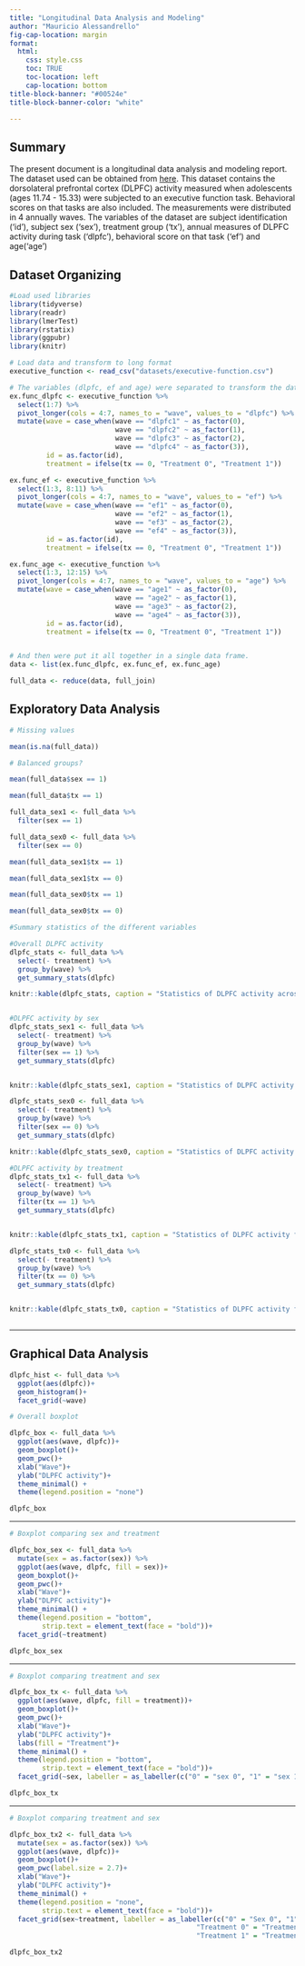 ```yaml
---
title: "Longitudinal Data Analysis and Modeling"
author: "Mauricio Alessandrello"
fig-cap-location: margin
format: 
  html:
    css: style.css
    toc: TRUE
    toc-location: left
    cap-location: bottom
title-block-banner: "#00524e"
title-block-banner-color: "white"

---
```


## Summary

The present document is a longitudinal data analysis and modeling report. The dataset used can be obtained from [here](https://e-m-mccormick.github.io/static/longitudinal-primer/07-datasets.html). This dataset contains the dorsolateral prefrontal cortex (DLPFC) activity measured when adolescents (ages 11.74 - 15.33) were subjected to an executive function task. Behavioral scores on that tasks are also included. The measurements were distributed in 4 annually waves. The variables of the dataset are subject identification ('id'), subject sex ('sex'), treatment group ('tx'), annual measures of DLPFC activity during task ('dlpfc'), behavioral score on that task ('ef') and age('age')  

## Dataset Organizing 


```r
#Load used libraries
library(tidyverse)
library(readr)
library(lmerTest)
library(rstatix)
library(ggpubr)
library(knitr)

# Load data and transform to long format
executive_function <- read_csv("datasets/executive-function.csv")

# The variables (dlpfc, ef and age) were separated to transform the data in long format.
ex.func_dlpfc <- executive_function %>% 
  select(1:7) %>% 
  pivot_longer(cols = 4:7, names_to = "wave", values_to = "dlpfc") %>% 
  mutate(wave = case_when(wave == "dlpfc1" ~ as_factor(0),
                          wave == "dlpfc2" ~ as_factor(1),
                          wave == "dlpfc3" ~ as_factor(2),
                          wave == "dlpfc4" ~ as_factor(3)),
         id = as.factor(id),
         treatment = ifelse(tx == 0, "Treatment 0", "Treatment 1"))

ex.func_ef <- executive_function %>% 
  select(1:3, 8:11) %>% 
  pivot_longer(cols = 4:7, names_to = "wave", values_to = "ef") %>% 
  mutate(wave = case_when(wave == "ef1" ~ as_factor(0),
                          wave == "ef2" ~ as_factor(1),
                          wave == "ef3" ~ as_factor(2),
                          wave == "ef4" ~ as_factor(3)),
         id = as.factor(id),
         treatment = ifelse(tx == 0, "Treatment 0", "Treatment 1"))

ex.func_age <- executive_function %>% 
  select(1:3, 12:15) %>% 
  pivot_longer(cols = 4:7, names_to = "wave", values_to = "age") %>% 
  mutate(wave = case_when(wave == "age1" ~ as_factor(0),
                          wave == "age2" ~ as_factor(1),
                          wave == "age3" ~ as_factor(2),
                          wave == "age4" ~ as_factor(3)),
         id = as.factor(id),
         treatment = ifelse(tx == 0, "Treatment 0", "Treatment 1"))


# And then were put it all together in a single data frame.
data <- list(ex.func_dlpfc, ex.func_ef, ex.func_age)

full_data <- reduce(data, full_join)
```

## Exploratory Data Analysis

```r
# Missing values

mean(is.na(full_data))

# Balanced groups?

mean(full_data$sex == 1)

mean(full_data$tx == 1)

full_data_sex1 <- full_data %>% 
  filter(sex == 1)

full_data_sex0 <- full_data %>% 
  filter(sex == 0)  

mean(full_data_sex1$tx == 1)

mean(full_data_sex1$tx == 0)

mean(full_data_sex0$tx == 1)

mean(full_data_sex0$tx == 0)

#Summary statistics of the different variables

#Overall DLPFC activity
dlpfc_stats <- full_data %>%
  select(- treatment) %>% 
  group_by(wave) %>%
  get_summary_stats(dlpfc)

knitr::kable(dlpfc_stats, caption = "Statistics of DLPFC activity across waves")


#DLPFC activity by sex
dlpfc_stats_sex1 <- full_data %>% 
  select(- treatment) %>% 
  group_by(wave) %>%
  filter(sex == 1) %>% 
  get_summary_stats(dlpfc)


knitr::kable(dlpfc_stats_sex1, caption = "Statistics of DLPFC activity for sex = 1 across waves")

dlpfc_stats_sex0 <- full_data %>% 
  select(- treatment) %>% 
  group_by(wave) %>%
  filter(sex == 0) %>% 
  get_summary_stats(dlpfc)

knitr::kable(dlpfc_stats_sex0, caption = "Statistics of DLPFC activity for sex = 0 across waves")

#DLPFC activity by treatment
dlpfc_stats_tx1 <- full_data %>% 
  select(- treatment) %>% 
  group_by(wave) %>%
  filter(tx == 1) %>% 
  get_summary_stats(dlpfc)


knitr::kable(dlpfc_stats_tx1, caption = "Statistics of DLPFC activity for tx = 1 across waves")

dlpfc_stats_tx0 <- full_data %>% 
  select(- treatment) %>% 
  group_by(wave) %>%
  filter(tx == 0) %>% 
  get_summary_stats(dlpfc)


knitr::kable(dlpfc_stats_tx0, caption = "Statistics of DLPFC activity for tx = 0 across waves")



```

***

## Graphical Data Analysis

```r
dlpfc_hist <- full_data %>% 
  ggplot(aes(dlpfc))+
  geom_histogram()+
  facet_grid(~wave)
```


```r

# Overall boxplot

dlpfc_box <- full_data %>% 
  ggplot(aes(wave, dlpfc))+
  geom_boxplot()+
  geom_pwc()+
  xlab("Wave")+
  ylab("DLPFC activity")+
  theme_minimal() + 
  theme(legend.position = "none")

dlpfc_box

```

***
```r
# Boxplot comparing sex and treatment

dlpfc_box_sex <- full_data %>%
  mutate(sex = as.factor(sex)) %>% 
  ggplot(aes(wave, dlpfc, fill = sex))+
  geom_boxplot()+
  geom_pwc()+
  xlab("Wave")+
  ylab("DLPFC activity")+
  theme_minimal() + 
  theme(legend.position = "bottom",
        strip.text = element_text(face = "bold"))+
  facet_grid(~treatment)

dlpfc_box_sex


```

***

```r
# Boxplot comparing treatment and sex

dlpfc_box_tx <- full_data %>%
  ggplot(aes(wave, dlpfc, fill = treatment))+
  geom_boxplot()+
  geom_pwc()+
  xlab("Wave")+
  ylab("DLPFC activity")+
  labs(fill = "Treatment")+
  theme_minimal() + 
  theme(legend.position = "bottom",
        strip.text = element_text(face = "bold"))+
  facet_grid(~sex, labeller = as_labeller(c("0" = "sex 0", "1" = "sex 1")))

dlpfc_box_tx

```

***

```r
# Boxplot comparing treatment and sex

dlpfc_box_tx2 <- full_data %>%
  mutate(sex = as.factor(sex)) %>% 
  ggplot(aes(wave, dlpfc))+
  geom_boxplot()+
  geom_pwc(label.size = 2.7)+
  xlab("Wave")+
  ylab("DLPFC activity")+
  theme_minimal() + 
  theme(legend.position = "none",
        strip.text = element_text(face = "bold"))+
  facet_grid(sex~treatment, labeller = as_labeller(c("0" = "Sex 0", "1" = "Sex 1",
                                              "Treatment 0" = "Treatment 0",
                                              "Treatment 1" = "Treatment 1")))

dlpfc_box_tx2

```
